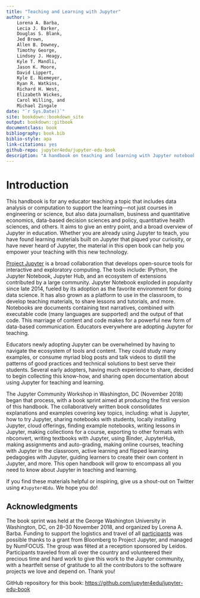 ```yaml
---
title: "Teaching and Learning with Jupyter"
author: >
    Lorena A. Barba,
    Lecia J. Barker,
    Douglas S. Blank,
    Jed Brown,
    Allen B. Downey,
    Timothy George,
    Lindsey J. Heagy,
    Kyle T. Mandli,
    Jason K. Moore,
    David Lippert,
    Kyle E. Niemeyer,
    Ryan R. Watkins,
    Richard H. West,
    Elizabeth Wickes,
    Carol Willing, and
    Michael Zingale
date: "`r Sys.Date()`"
site: bookdown::bookdown_site
output: bookdown::gitbook
documentclass: book
bibliography: book.bib
biblio-style: apa
link-citations: yes
github-repo: jupyter4edu/jupyter-edu-book
description: "A handbook on teaching and learning with Jupyter notebooks."
---
```


# Introduction {#intro}

This handbook is for any educator teaching a topic that includes data analysis or computation
to support the learning—not just courses in engineering or science, but also data journalism,
business and quantitative economics, data-based decision sciences and policy,
quantitative health sciences, and others. It aims to give an entry point, and
a broad overview of Jupyter in education. Whether you are already using Jupyter to teach,
you have found learning materials built on Jupyter that piqued your curiosity,
or have never heard of Jupyter, the material in this open book can help you empower
your teaching with this new technology.

[Project Jupyter](http://jupyter.org/) is a broad collaboration that develops open-source
tools for interactive and exploratory computing. The tools include: IPython,
the Jupyter Notebook, Jupyter Hub, and an ecosystem of extensions contributed by a large community.
Jupyter Notebook exploded in popularity since late 2014, fueled by its adoption as the
favorite environment for doing data science. It has also grown as a platform to use
in the classroom, to develop teaching materials, to share lessons and tutorials, and more.
Notebooks are documents containing text narratives, combined with executable code
(many languages are supported) and the output of that code. This marriage of content and
code makes for a powerful new form of data-based communication. Educators everywhere are
adopting Jupyter for teaching.

Educators newly adopting Jupyter can be overwhelmed by having to navigate the
ecosystem of tools and content. They could study many examples, or consume myriad
blog posts and talk videos to distill the patterns of good practices and
technical solutions to best serve their students. Several early adopters,
having much experience to share, decided to begin collecting this know-how,
and sharing open documentation about using Jupyter for teaching and learning.

The Jupyter Community Workshop in Washington, DC (November 2018) began that process, with a
book sprint aimed at producing the first version of this handbook. The collaboratively
written book consolidates explanations and examples covering key topics, including:
what is Jupyter, how to try Jupyter, sharing notebooks with students, locally installing Jupyter,
cloud offerings, finding example notebooks, writing lessons in Jupyter,
making collections for a course, exporting to other formats with nbconvert,
writing textbooks with Jupyter, using Binder, JupyterHub, making assignments and auto-grading,
making online courses, teaching with Jupyter in the classroom, active learning and
flipped learning pedagogies with Jupyter, guiding learners to create their own content in Jupyter,
and more. This open handbook will grow to encompass all you need to know about Jupyter in
teaching and learning.

If you find these materials helpful or inspiring, give us a shout-out on Twitter
using `#Jupyter4Edu`. We hope you do!


## Acknowledgments {-}

The book sprint was held at the George Washington University in Washington, DC,
on 28–30 November 2018, and organized by Lorena A. Barba. Funding to support the
logistics and travel of all [participants](#authors) was possible thanks to a grant
from Bloomberg to Project Jupyter, and managed by NumFOCUS. The group was fêted at a
reception sponsored by Leidos. Participants traveled from all over the country
and volunteered their precious time and hard work to give this work to the Jupyter
community, with a heartfelt sense of gratitude to all the contributors to the
software projects we love and depend on. Thank you!

GitHub repository for this book: <https://github.com/jupyter4edu/jupyter-edu-book>
